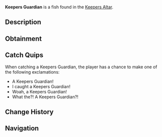 {{FishInfobox
|image          = Keepers Guardian.png
|rarity         = Rare
|sea            = First Sea
|location       = [[Keepers Altar]]
|sublocation    = 
|sources        = Fishing Rod
|radar_location = 
|xp             = 120
|weather        = Rain
|time           = 
|season         = Winter
|bait           = Worm
|base_weight    = 40
|base_value     = 250
|weight_range   = 20
|base_chance    = 15
|base_resil     = 25
}}
'''Keepers Guardian''' is a {{Rarity|Rare}} fish found in the [[Keepers Altar]].

== Description ==
{{Description|Whilst it is named the 'Keepers Guardian', they are actually friendly creatures! The Guardian can sense peoples intentions, and will only become violent when they notice someone with a harmful intention to it or the Keepers Altar.|Bestiary Entry}}

== Obtainment ==
{{Description|Found in Keepers Altar.|Bestiary Hint}}
{{Fish Availability|
Keepers Altar
|top_rods      = 
Krampus's Rod\567964.83\426635.74;
Magma Rod\553401.63\415696.36;
Plastic Rod\475424.73\357047.33;
Leviathan's Fang Rod\432834.9\329113.87;
Free Spirit Rod\374043.31\310589.76;
Buddy Bond Rod\362656.55\347644.9;
Fast Rod\249560.12\424818.24;
Fischer's Rod\218409.47\371824.47;
Adventurer's Rod\213250.19\363041.22;
Trident Rod\365808.55\303751.96;
Ethereal Prism Rod\326412.39\197080.91;
Seraphic Rod\312265.08\197331;
No-Life Rod\310909.45\218229.48;
Rod Of The Forgotten Fang\291318.74\189988.45;
Challenger's Rod\280212.56\189776.01;
Rod Of The Depths\260425.7\182841.08;
Rod Of The Exalted One\258565.67\186632.44;
Zeus Rod\253249.44\179757.51;
Verdant Shear Rod\247771.33\177541.26;
Blazebringer Rod\240660.51\181141.68;
Depthseeker Rod\228279.54\181251.49;
Avalanche Rod\205324.05\169232.25;
Volcanic Rod\197333.04\161947.86;
Steady Rod\83304.31\76724.07
|recommended   = Trident Rod
}}

== Catch Quips ==
When catching a Keepers Guardian, the player has a chance to make one of the following exclamations:
* A Keepers Guardian!
* I caught a Keepers Guardian!
* Woah, a Keepers Guardian!
* What the?! A Keepers Guardian?!

== Change History ==
{{Change History|{{subst:Current Version}}}}

== Navigation ==
{{Fish Navbox|Keepers Altar}}